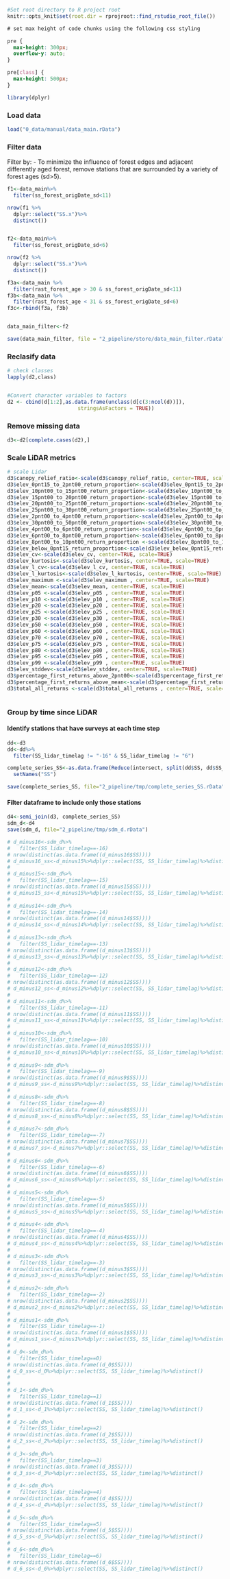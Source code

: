 ```r
#Set root directory to R project root
knitr::opts_knit$set(root.dir = rprojroot::find_rstudio_root_file())
```



```css
# set max height of code chunks using the following css styling

pre {
  max-height: 300px;
  overflow-y: auto;
}

pre[class] {
  max-height: 500px;
}
```

```r
library(dplyr)
```

### Load data {-}

```r
load("0_data/manual/data_main.rData")
```


### Filter data {-}

Filter by:
- To minimize the influence of forest edges and adjacent differently aged forest, remove stations that are surrounded by a variety of forest ages (sd>5).


```r
f1<-data_main%>%
  filter(ss_forest_origDate_sd<11)

nrow(f1 %>%
  dplyr::select("SS.x")%>%
  distinct())


f2<-data_main%>%
  filter(ss_forest_origDate_sd<6)

nrow(f2 %>%
  dplyr::select("SS.x")%>%
  distinct())

f3a<-data_main %>% 
  filter(rast_forest_age > 30 & ss_forest_origDate_sd<11)
f3b<-data_main %>% 
  filter(rast_forest_age < 31 & ss_forest_origDate_sd<6)  
f3c<-rbind(f3a, f3b)


data_main_filter<-f2

save(data_main_filter, file = "2_pipeline/store/data_main_filter.rData")
```

### Reclasify data {-}

```r
# check classes
lapply(d2,class)


#Convert character variables to factors
d2 <- cbind(d[1:2],as.data.frame(unclass(d[c(3:ncol(d))]),                 
                       stringsAsFactors = TRUE))
```

### Remove missing data {-}

```r
d3<-d2[complete.cases(d2),]
```

### Scale LiDAR metrics {-}

```r

# scale Lidar
d3$canopy_relief_ratio<-scale(d3$canopy_relief_ratio, center=TRUE, scale=TRUE)
d3$elev_0pnt15_to_2pnt00_return_proportion<-scale(d3$elev_0pnt15_to_2pnt00_return_proportion, center=TRUE, scale=TRUE)
d3$elev_10pnt00_to_15pnt00_return_proportion<-scale(d3$elev_10pnt00_to_15pnt00_return_proportion, center=TRUE, scale=TRUE)
d3$elev_15pnt00_to_20pnt00_return_proportion<-scale(d3$elev_15pnt00_to_20pnt00_return_proportion, center=TRUE, scale=TRUE)
d3$elev_20pnt00_to_25pnt00_return_proportion<-scale(d3$elev_20pnt00_to_25pnt00_return_proportion, center=TRUE, scale=TRUE)
d3$elev_25pnt00_to_30pnt00_return_proportion<-scale(d3$elev_25pnt00_to_30pnt00_return_proportion, center=TRUE, scale=TRUE)
d3$elev_2pnt00_to_4pnt00_return_proportion<-scale(d3$elev_2pnt00_to_4pnt00_return_proportion, center=TRUE, scale=TRUE)
d3$elev_30pnt00_to_50pnt00_return_proportion<-scale(d3$elev_30pnt00_to_50pnt00_return_proportion, center=TRUE, scale=TRUE)
d3$elev_4pnt00_to_6pnt00_return_proportion<-scale(d3$elev_4pnt00_to_6pnt00_return_proportion, center=TRUE, scale=TRUE)
d3$elev_6pnt00_to_8pnt00_return_proportion<-scale(d3$elev_6pnt00_to_8pnt00_return_proportion, center=TRUE, scale=TRUE)
d3$elev_8pnt00_to_10pnt00_return_proportion <-scale(d3$elev_8pnt00_to_10pnt00_return_proportion , center=TRUE, scale=TRUE)
d3$elev_below_0pnt15_return_proportion<-scale(d3$elev_below_0pnt15_return_proportion, center=TRUE, scale=TRUE)
d3$elev_cv<-scale(d3$elev_cv, center=TRUE, scale=TRUE)
d3$elev_kurtosis<-scale(d3$elev_kurtosis, center=TRUE, scale=TRUE)
d3$elev_l_cv<-scale(d3$elev_l_cv, center=TRUE, scale=TRUE)
d3$elev_l_kurtosis<-scale(d3$elev_l_kurtosis, center=TRUE, scale=TRUE)
d3$elev_maximum <-scale(d3$elev_maximum , center=TRUE, scale=TRUE)
d3$elev_mean<-scale(d3$elev_mean, center=TRUE, scale=TRUE)
d3$elev_p05 <-scale(d3$elev_p05 , center=TRUE, scale=TRUE)
d3$elev_p10 <-scale(d3$elev_p10 , center=TRUE, scale=TRUE)
d3$elev_p20 <-scale(d3$elev_p20 , center=TRUE, scale=TRUE)
d3$elev_p25 <-scale(d3$elev_p25 , center=TRUE, scale=TRUE)
d3$elev_p30 <-scale(d3$elev_p30 , center=TRUE, scale=TRUE)
d3$elev_p50 <-scale(d3$elev_p50 , center=TRUE, scale=TRUE)
d3$elev_p60 <-scale(d3$elev_p60 , center=TRUE, scale=TRUE)
d3$elev_p70 <-scale(d3$elev_p70 , center=TRUE, scale=TRUE)
d3$elev_p75 <-scale(d3$elev_p75 , center=TRUE, scale=TRUE)
d3$elev_p80 <-scale(d3$elev_p80 , center=TRUE, scale=TRUE)
d3$elev_p95 <-scale(d3$elev_p95 , center=TRUE, scale=TRUE)
d3$elev_p99 <-scale(d3$elev_p99 , center=TRUE, scale=TRUE)
d3$elev_stddev<-scale(d3$elev_stddev, center=TRUE, scale=TRUE)
d3$percentage_first_returns_above_2pnt00<-scale(d3$percentage_first_returns_above_2pnt00, center=TRUE, scale=TRUE)
d3$percentage_first_returns_above_mean<-scale(d3$percentage_first_returns_above_mean, center=TRUE, scale=TRUE)
d3$total_all_returns <-scale(d3$total_all_returns , center=TRUE, scale=TRUE)



```


### Group by time since LiDAR {-}


#### Identify stations that have surveys at each time step

```r

dd<-d3
dd<-dd%>%
  filter(SS_lidar_timelag != "-16" & SS_lidar_timelag != "6")

complete_series_SS<-as.data.frame(Reduce(intersect, split(dd$SS, dd$SS_lidar_timelag)))%>%
  setNames("SS")

save(complete_series_SS, file="2_pipeline/tmp/complete_series_SS.rData")
```

#### Filter dataframe to include only those stations

```r
d4<-semi_join(d3, complete_series_SS)
sdm_d<-d4
save(sdm_d, file="2_pipeline/tmp/sdm_d.rData")
```



```r

# d_minus16<-sdm_d%>%
#   filter(SS_lidar_timelag==-16)
# nrow(distinct(as.data.frame((d_minus16$SS))))
# d_minus16_ss<-d_minus15%>%dplyr::select(SS, SS_lidar_timelag)%>%distinct()
# 
# d_minus15<-sdm_d%>%
#   filter(SS_lidar_timelag==-15)
# nrow(distinct(as.data.frame((d_minus15$SS))))
# d_minus15_ss<-d_minus15%>%dplyr::select(SS, SS_lidar_timelag)%>%distinct()
# 
# d_minus14<-sdm_d%>%
#   filter(SS_lidar_timelag==-14)
# nrow(distinct(as.data.frame((d_minus14$SS))))
# d_minus14_ss<-d_minus14%>%dplyr::select(SS, SS_lidar_timelag)%>%distinct()
# 
# d_minus13<-sdm_d%>%
#   filter(SS_lidar_timelag==-13)
# nrow(distinct(as.data.frame((d_minus13$SS))))
# d_minus13_ss<-d_minus13%>%dplyr::select(SS, SS_lidar_timelag)%>%distinct()
# 
# d_minus12<-sdm_d%>%
#   filter(SS_lidar_timelag==-12)
# nrow(distinct(as.data.frame((d_minus12$SS))))
# d_minus12_ss<-d_minus12%>%dplyr::select(SS, SS_lidar_timelag)%>%distinct()
# 
# d_minus11<-sdm_d%>%
#   filter(SS_lidar_timelag==-11)
# nrow(distinct(as.data.frame((d_minus11$SS))))
# d_minus11_ss<-d_minus11%>%dplyr::select(SS, SS_lidar_timelag)%>%distinct()
# 
# d_minus10<-sdm_d%>%
#   filter(SS_lidar_timelag==-10)
# nrow(distinct(as.data.frame((d_minus10$SS))))
# d_minus10_ss<-d_minus10%>%dplyr::select(SS, SS_lidar_timelag)%>%distinct()
# 
# d_minus9<-sdm_d%>%
#   filter(SS_lidar_timelag==-9)
# nrow(distinct(as.data.frame((d_minus9$SS))))
# d_minus9_ss<-d_minus9%>%dplyr::select(SS, SS_lidar_timelag)%>%distinct()
# 
# d_minus8<-sdm_d%>%
#   filter(SS_lidar_timelag==-8)
# nrow(distinct(as.data.frame((d_minus8$SS))))
# d_minus8_ss<-d_minus8%>%dplyr::select(SS, SS_lidar_timelag)%>%distinct()
# 
# d_minus7<-sdm_d%>%
#   filter(SS_lidar_timelag==-7)
# nrow(distinct(as.data.frame((d_minus7$SS))))
# d_minus7_ss<-d_minus7%>%dplyr::select(SS, SS_lidar_timelag)%>%distinct()
# 
# d_minus6<-sdm_d%>%
#   filter(SS_lidar_timelag==-6)
# nrow(distinct(as.data.frame((d_minus6$SS))))
# d_minus6_ss<-d_minus6%>%dplyr::select(SS, SS_lidar_timelag)%>%distinct()
# 
# d_minus5<-sdm_d%>%
#   filter(SS_lidar_timelag==-5)
# nrow(distinct(as.data.frame((d_minus5$SS))))
# d_minus5_ss<-d_minus5%>%dplyr::select(SS, SS_lidar_timelag)%>%distinct()
# 
# d_minus4<-sdm_d%>%
#   filter(SS_lidar_timelag==-4)
# nrow(distinct(as.data.frame((d_minus4$SS))))
# d_minus4_ss<-d_minus4%>%dplyr::select(SS, SS_lidar_timelag)%>%distinct()
# 
# d_minus3<-sdm_d%>%
#   filter(SS_lidar_timelag==-3)
# nrow(distinct(as.data.frame((d_minus3$SS))))
# d_minus3_ss<-d_minus3%>%dplyr::select(SS, SS_lidar_timelag)%>%distinct()
# 
# d_minus2<-sdm_d%>%
#   filter(SS_lidar_timelag==-2)
# nrow(distinct(as.data.frame((d_minus2$SS))))
# d_minus2_ss<-d_minus2%>%dplyr::select(SS, SS_lidar_timelag)%>%distinct()
# 
# d_minus1<-sdm_d%>%
#   filter(SS_lidar_timelag==-1)
# nrow(distinct(as.data.frame((d_minus1$SS))))
# d_minus1_ss<-d_minus1%>%dplyr::select(SS, SS_lidar_timelag)%>%distinct()
# 
# d_0<-sdm_d%>%
#   filter(SS_lidar_timelag==0)
# nrow(distinct(as.data.frame((d_0$SS))))
# d_0_ss<-d_0%>%dplyr::select(SS, SS_lidar_timelag)%>%distinct()
# 
# 
# d_1<-sdm_d%>%
#   filter(SS_lidar_timelag==1)
# nrow(distinct(as.data.frame((d_1$SS))))
# d_1_ss<-d_1%>%dplyr::select(SS, SS_lidar_timelag)%>%distinct()
# 
# d_2<-sdm_d%>%
#   filter(SS_lidar_timelag==2)
# nrow(distinct(as.data.frame((d_2$SS))))
# d_2_ss<-d_2%>%dplyr::select(SS, SS_lidar_timelag)%>%distinct()
# 
# d_3<-sdm_d%>%
#   filter(SS_lidar_timelag==3)
# nrow(distinct(as.data.frame((d_3$SS))))
# d_3_ss<-d_3%>%dplyr::select(SS, SS_lidar_timelag)%>%distinct()
# 
# d_4<-sdm_d%>%
#   filter(SS_lidar_timelag==4)
# nrow(distinct(as.data.frame((d_4$SS))))
# d_4_ss<-d_4%>%dplyr::select(SS, SS_lidar_timelag)%>%distinct()
# 
# d_5<-sdm_d%>%
#   filter(SS_lidar_timelag==5)
# nrow(distinct(as.data.frame((d_5$SS))))
# d_5_ss<-d_5%>%dplyr::select(SS, SS_lidar_timelag)%>%distinct()
# 
# d_6<-sdm_d%>%
#   filter(SS_lidar_timelag==6)
# nrow(distinct(as.data.frame((d_6$SS))))
# d_6_ss<-d_6%>%dplyr::select(SS, SS_lidar_timelag)%>%distinct()

```




